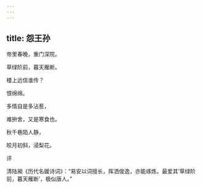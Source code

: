 ```yaml
---
---
---
```

title: 怨王孙
---







帝里春晚，重门深院。

草绿阶前，暮天雁断。

楼上远信谁传？

恨绵绵。

多情自是多沾惹，

难拚舍，又是寒食也。

秋千巷陌人静，

皎月初斜，浸梨花。





评

清陆昶《历代名媛诗词》：“易安以词擅长，挥洒俊逸，亦能琢炼。最爱其‘草绿阶前，暮天雁断’，极似唐人。”